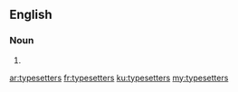 ==English==

===Noun===
{{head|en}}

# {{plural of|typesetter}}

[[ar:typesetters]]
[[fr:typesetters]]
[[ku:typesetters]]
[[my:typesetters]]